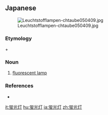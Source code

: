 ==Japanese==
{{ja-kanjitab|けい|こう|とう|yomi=on}}
[[Image:Leuchtstofflampen-chtaube050409.jpg|thumb|right]]

===Etymology===
{{ja-r|蛍光|gloss=[[fluorescent]]|けいこう}} + {{ja-r|灯|gloss=[[light]]|とう}}

===Noun===
{{ja-noun|けいこうとう}}

# [[fluorescent lamp]]

===References===
* {{R:Kojien}}

[[it:蛍光灯]]
[[hu:蛍光灯]]
[[ja:蛍光灯]]
[[zh:蛍光灯]]